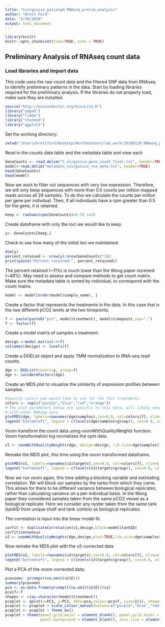 ```yaml
---
title: "Cvirginica_palialpH_RNAseq_prelim_analysis"
author: "Brett Ford"
date: "5/30/2018"
output: html_document
---
```


```r
library(knitr)
knitr::opts_chunk$set(tidy=TRUE, echo = TRUE)
```

## Preliminary Analysis of RNAseq count data

### Load libraries and import data
This code uses the raw count data and the filtered SNP data from RNAseq to identify preliminary patterns in the data.
Start by loading libraries required for the preliminary analysis. If the libraries do not properly load, make sure they are installed.
```r
source("http://bioconductor.org/biocLite.R")
library("edgeR")
library("limma")
library("statmod")
library("ggplot2")
```
Set the working directory:
```r
setwd("/Users/brettford/Desktop/Northeastern/lab_work/20180119_RNAseq_proj")
```

Read in the counts data table and the metadata table and view each
```r
GeneCounts <- read.delim("C_virginica_gene_count_final.txt", header=TRUE, sep="", row.names=1)
model<-read.delim("metadata_cvirginica_rna_meta.txt", header=TRUE)
head(GeneCounts)
head(model)
```

Now we want to filter out sequences with very low expression. Therefore, we will only keep sequences with more than 0.5 counts per million mapped reads across all 24 samples. To do this we calculate the counts per million per gene per indivdual. Then, if all individuals have a cpm greater than 0.5 for the gene, it is retained.
```r
keep <- rowSums(cpm(GeneCounts)>0.5) >=24
```

Create dataframe with only the loci we would like to keep. 
```r
y<- GeneCounts[keep,]
```

Check to see how many of the initial loci we maintained:
```r
dim(y)
percent_retained <- nrow(y)/nrow(GeneCounts)*100
print(paste("Percent retained:", percent_retained))
```

The percent retained (~11%) is much lower than the Wong paper received (~48%). May need to assess and compare methods to get count matrix.
Make sure the metadata table is sorted by individual, to correspond with the count matrix.
```r
model <- model[order(model$sample_name), ]
```

Create a factor that represents the treatments in the data. In this case that is the two different pCO2 levels at the two timepoints.
```r
f <- paste(paste0("pco", model$treatment), model$timepoint,sep=".")
f <- factor(f)
```

Create a model matrix of samples x treatment.
```r
design <-model.matrix(~0+f)
colnames(design) <- levels(f)
```

Create a DGEList object and apply TMM normalization to RNA-seq read counts.
```r
dge <- DGEList(counts=y, group=f)
dge <- calcNormFactors(dge)
```

Create an MDS plot to visualize the similarity of expression profiles between samples.
```r
#Specify colors you would like to use for the four treatments
colors <- rep(c("purple","blue","red","orange"))
# The plot parameters below are specific to this data, will likely need to change if working
# with other RNAseq data
plotMDS(dge, labels=rownames(dge$samples),cex=0.8, col=colors[f], xlim=c(-1.5, 1.5), ylim=c(-0.8, 0.8))
legend("bottomleft", legend = c(levels(dge$samples$group)), cex=0.8, col = c("purple","blue","red","orange"), lty = c(1, 1, 1, 1))

```

Voom transform the count data using voomWithQualityWeights function. Voom transformation log normalizes the cpm data.
```r
v1 <- voomWithQualityWeights(dge, design=design, lib.size=dge$samples$lib.size, plot = TRUE)
```

Remake the MDS plot, this time using the voom transformed dataframe.
```r
plotMDS(v1, labels=rownames(v1$targets),cex=0.8, col=colors[f], xlim=c(-1.5, 1.5), ylim=c(-0.8, 0.8))
legend("bottomleft", legend = c(levels(v1$targets$group)), cex=0.8, col = c("purple","blue","red","orange"), lty = c(1, 1, 1, 1))
```

Now we run voom again, this time adding a blocking variable and estimating correlation. We will block our samples by the tanks from which they came. This allows for there to be different variance between biological replicates, rather than calculating variance on a per-individual basis. In the Wong paper they considered samples taken from the same pCO2 vessel as a biological replicate. Here we consider any oyster taken from the same tank (tankID from unique shelf and tank combo) as biological replicates.

The correlation is input into the linear model fit.
```r
corfit <- duplicateCorrelation(v1,design,block=model$tankID)
corfit$consensus
v2 <- voomWithQualityWeights(dge,design,plot=TRUE,lib.size=dge$samples$lib.size,block=model$tankID,correlation=corfit$consensus)
```

Now remake the MDS plot with the v2-corrected data
```r
plotMDS(v2, labels=rownames(v2$targets),cex=0.8, col=colors[f], xlim=c(-1.5, 1.5), ylim=c(-0.8, 0.8))
legend("bottomleft", legend = c(levels(v2$targets$group)), cex=0.8, col = c("purple","blue","red","orange"), lty = c(1, 1, 1, 1))
```

Plot a PCA of the voom-corrected data:
```r
pcavoom<- prcomp(t(na.omit(v2$E)))
summary(pcavoom)
pca <- as.data.frame(prcomp(t(na.omit(v2$E)))$x)
pca$f<-f
shapes <- c(as.character(model$treatment))
pcaplot <- qplot(x=PC1, y=PC2, data=pca,colour=pca$f, size=I(4), shape=shapes)
pcaplot <- pcaplot + scale_colour_manual(values=c("purple","blue","red","orange"), breaks=c("pco400.3","pco400.6","pco2800.3","pco2800.6"), name=NULL, labels=c("400.3","400.6","2800.3","2800.6"))
pcaplot <- pcaplot + theme_bw()
pcaplot + theme(panel.grid.major = element_blank(), panel.grid.minor = element_blank(), axis.title=element_text(size=14),legend.text=element_text(size=14),
                panel.background = element_blank(), axis.line = element_line(color = "black"), axis.text.y = element_text(angle = 90), legend.key = element_blank())

```

